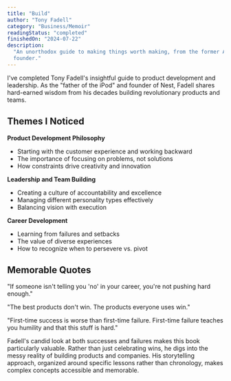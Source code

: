 ```yaml
---
title: "Build"
author: "Tony Fadell"
category: "Business/Memoir"
readingStatus: "completed"
finishedOn: "2024-07-22"
description:
  "An unorthodox guide to making things worth making, from the former Apple/iPod pioneer and Nest
  founder."
---
```


I've completed Tony Fadell's insightful guide to product development and leadership. As the "father
of the iPod" and founder of Nest, Fadell shares hard-earned wisdom from his decades building
revolutionary products and teams.

## Themes I Noticed

**Product Development Philosophy**

- Starting with the customer experience and working backward
- The importance of focusing on problems, not solutions
- How constraints drive creativity and innovation

**Leadership and Team Building**

- Creating a culture of accountability and excellence
- Managing different personality types effectively
- Balancing vision with execution

**Career Development**

- Learning from failures and setbacks
- The value of diverse experiences
- How to recognize when to persevere vs. pivot

## Memorable Quotes

"If someone isn't telling you 'no' in your career, you're not pushing hard enough."

"The best products don't win. The products everyone uses win."

"First-time success is worse than first-time failure. First-time failure teaches you humility and
that this stuff is hard."

Fadell's candid look at both successes and failures makes this book particularly valuable. Rather
than just celebrating wins, he digs into the messy reality of building products and companies. His
storytelling approach, organized around specific lessons rather than chronology, makes complex
concepts accessible and memorable.

